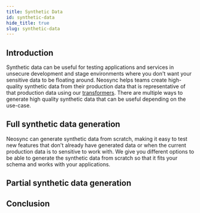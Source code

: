 ```yaml
---
title: Synthetic Data
id: synthetic-data
hide_title: true
slug: synthetic-data
---
```



<DocPageHeader title="Synthetic Data" />

## Introduction

Synthetic data can be useful for testing applications and services in unsecure development and stage environments where you don't want your sensitive data to be floating around. Neosync helps teams create high-quality synthetic data from their production data that is representative of that production data using our [transformers](/platform#transformers). There are multiple ways to generate high quality synthetic data that can be useful depending on the use-case.

## Full synthetic data generation

Neosync can generate synthetic data from scratch, making it easy to test new features that don't already have generated data or when the current production data is to sensitive to work with. We give you different options to be able to generate the synthetic data from scratch so that it fits your schema and works with your applications.

## Partial synthetic data generation

## Conclusion
